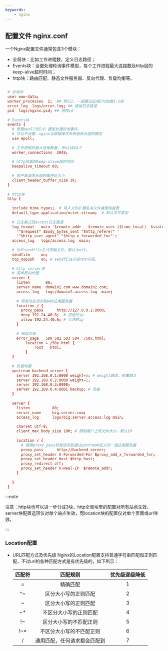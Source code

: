 ```yaml
---
keywords: 
    - nginx
---
```


## 配置文件 nginx.conf

一个Nginx配置文件通常包含3个模块：

- 全局块：比如工作进程数，定义日志路径；
- Events块：设置处理轮询事件模型，每个工作进程最大连接数及http层的keep-alive超时时间；
- http块：路由匹配、静态文件服务器、反向代理、负载均衡等。

```conf title="示例"

 # 全局块
 user www-data;
 worker_processes  2;  ## 默认1，一般建议设成CPU核数1-2倍
 error_log  logs/error.log; ## 错误日志路径
 pid  logs/nginx.pid; ## 进程id
 
 # Events块
 events {
   # 使用epoll的I/O 模型处理轮询事件。
   # 可以不设置，nginx会根据操作系统选择合适的模型
   use epoll;
   
   # 工作进程的最大连接数量, 默认1024个
   worker_connections  2048;
   
   # http层面的keep-alive超时时间
   keepalive_timeout 60;
   
   # 客户端请求头部的缓冲区大小
   client_header_buffer_size 2k;
 }
 
 # http块
 http { 
 
   include mime.types;  # 导入文件扩展名与文件类型映射表
   default_type application/octet-stream;  # 默认文件类型
   
   # 日志格式及access日志路径
   log_format   main '$remote_addr - $remote_user [$time_local]  $status '
     '"$request" $body_bytes_sent "$http_referer" '
     '"$http_user_agent" "$http_x_forwarded_for"';
   access_log   logs/access.log  main;
   
   # 允许sendfile方式传输文件，默认为off。
   sendfile     on;
   tcp_nopush   on; # sendfile开启时才开启。
 
   # http server块
   # 简单反向代理
   server {
     listen       80;
     server_name  domain2.com www.domain2.com;
     access_log   logs/domain2.access.log  main;
    
     # 转发动态请求到web应用服务器
     location / {
       proxy_pass      http://127.0.0.1:8000;
       deny 192.24.40.8;  # 拒绝的ip
       allow 192.24.40.6; # 允许的ip   
     }
     
     # 错误页面
     error_page   500 502 503 504  /50x.html;
         location = /50x.html {
             root   html;
         }
   }
 
   # 负载均衡
   upstream backend_server {
     server 192.168.0.1:8000 weight=5; # weight越高，权重越大
     server 192.168.0.2:8000 weight=1;
     server 192.168.0.3:8000;
     server 192.168.0.4:8001 backup; # 热备
   }
 
   server {
     listen          80;
     server_name     big.server.com;
     access_log      logs/big.server.access.log main;
     
     charset utf-8;
     client_max_body_size 10M; # 限制用户上传文件大小，默认1M
 
     location / {
       # 使用proxy_pass转发请求到通过upstream定义的一组应用服务器
       proxy_pass      http://backend_server;
       proxy_set_header X-Forwarded-For $proxy_add_x_forwarded_for;
       proxy_set_header Host $http_host;
       proxy_redirect off;
       proxy_set_header X-Real-IP  $remote_addr;
     }
     
   }
 }

```
:::note

注意：http块也可以进一步分成3块，http全局块里的配置对所有站点生效，server块配置选项仅对单个站点生效，而location块的配置仅对单个页面或url生效。

:::

### Location配置

- URL匹配方式及优先级
    Nginx的Location配置支持普通字符串匹配和正则匹配，不过url的各种匹配方式是有优先级的，如下所示：

    | 匹配符 |           匹配规则           | 优先级逐级降低 |
    | :----: | :--------------------------: | :------------: |
    |   =    |           精确匹配           |       1        |
    |   ^~   |     区分大小写的正则匹配     |       2        |
    |   ~    |     区分大小写的正则匹配     |       3        |
    |   ~*   |    不区分大小写的正则匹配    |       4        |
    |   !~   |    区分大小写的不匹配正则    |       5        |
    |  !~*   |   不区分大小写的不匹配正则   |       6        |
    |   /    | 通用匹配，任何请求都会匹配到 |       7        |
      


